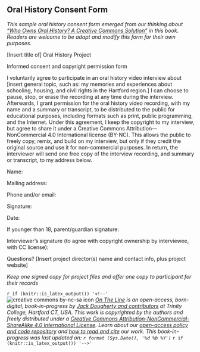 ## Oral History Consent Form {#oral-history-consent}

*This sample oral history consent form emerged from our thinking about ["Who Owns Oral History? A Creative Commons Solution"](who-owns-oral-history.html) in this book. Readers are welcome to be adapt and modify this form for their own purposes.*

[Insert title of] Oral History Project

Informed consent and copyright permission form

I voluntarily agree to participate in an oral history video interview about [insert general topic, such as: my memories and experiences about schooling, housing, and civil rights in the Hartford region.] I can choose to pause, stop, or erase the recording at any time during the interview. Afterwards, I grant permission for the oral history video recording, with my name and a summary or transcript, to be distributed to the public for educational purposes, including formats such as print, public programming, and the Internet. Under this agreement, I keep the copyright to my interview, but agree to share it under a Creative Commons Attribution—NonCommercial 4.0 International license (BY-NC). This allows the public to freely copy, remix, and build on my interview, but only if they credit the original source and use it for non-commercial purposes. In return, the interviewer will send one free copy of the interview recording, and summary or transcript, to my address below.

Name:

Mailing address:

Phone and/or email: 	

Signature:

Date:

If younger than 18, parent/guardian signature:

Interviewer’s signature (to agree with copyright ownership by interviewee, with CC license):

Questions? [Insert project director(s) name and contact info, plus project website]

*Keep one signed copy for project files and offer one copy to participant for their records*

`r if (knitr::is_latex_output()) '<!--'`
![creative commons by-nc-sa icon](images/cc-by-nc-sa-88x31.png) *[On The Line](http://ontheline.trincoll.edu) is an open-access, born-digital, book-in-progress by [Jack Dougherty and contributors](authors-and-contributors.html) at Trinity College, Hartford CT, USA. This work is copyrighted by the authors and freely distributed under a [Creative Commons Attribution-NonCommercial-ShareAlike 4.0 International License](http://creativecommons.org/licenses/by-nc-sa/4.0/). Learn about our [open-access policy and code repository](copyright-with-open-access.html) and [how to read and cite](how-to-read-and-cite.html) our work. This book-in-progress was last updated on: `r format (Sys.Date(), '%d %b %Y')`*
`r if (knitr::is_latex_output()) '-->'`

